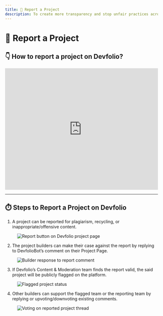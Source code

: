 ```yaml
---
title: 🧐 Report a Project
description: To create more transparency and stop unfair practices across Devfolio projects, we've added a feature to report projects publicly.
---
```


# 🧐 Report a Project

## 👇 How to report a project on Devfolio?

<iframe
  width="100%"
  height="400"
  src="https://www.youtube.com/embed/ETEUWyrzVlI"
  title="How to report a project on Devfolio"
  frameborder="0"
  allowfullscreen
></iframe>

---

## ⏱️ Steps to Report a Project on Devfolio

1. A project can be reported for plagiarism, recycling, or inappropriate/offensive content.

<figure>
  <img src="/assets/image-32.png" alt="Report button on Devfolio project page" />
</figure>

2. The project builders can make their case against the report by replying to DevfolioBot’s comment on their Project Page.

<figure>
  <img src="/assets/image-39.png" alt="Builder response to report comment" />
</figure>

3. If Devfolio’s Content & Moderation team finds the report valid, the said project will be publicly flagged on the platform.

<figure>
  <img src="/assets/image-40.png" alt="Flagged project status" />
</figure>

4. Other builders can support the flagged team or the reporting team by replying or upvoting/downvoting existing comments.

<figure>
  <img src="https://s3-us-west-2.amazonaws.com/secure.notion-static.com/f5e3caad-b182-4e29-b738-d3558b4b047a/images_(6)_5_(1).png" alt="Voting on reported project thread" />
</figure>
